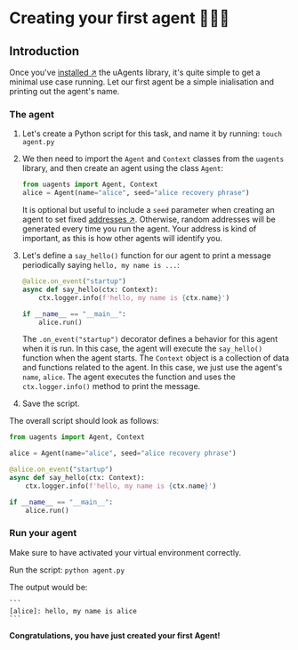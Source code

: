 # Creating your first agent 🤖🧑‍💻


## Introduction

Once you've [installed ↗️](/guides/agents/installing-uagent) the uAgents library, it's quite simple to get a minimal use case running. Let our first agent be a simple inialisation and printing out the agent's name.

### The agent

1. Let's create a Python script for this task, and name it by running: `touch agent.py`

2. We then need to import the `Agent` and `Context` classes from the `uagents` library, and then create an agent using the class `Agent`:

   ```py copy
   from uagents import Agent, Context
   alice = Agent(name="alice", seed="alice recovery phrase")
   ```

   It is optional but useful to include a `seed` parameter when creating an agent to set fixed [addresses ↗️](/guides/agents/getting-uagent-address)️. Otherwise, random addresses will be generated every time you run the agent. Your address is kind of important, as this is how other agents will identify you.

3. Let's define a `say_hello()` function for our agent to print a message periodically saying `hello, my name is ...`:

   ```py copy
   @alice.on_event("startup")
   async def say_hello(ctx: Context):
       ctx.logger.info(f'hello, my name is {ctx.name}')

   if __name__ == "__main__":
       alice.run()
   ```

   The `.on_event("startup")` decorator defines a behavior for this agent when it is run. In this case, the agent will execute the `say_hello()` function when the agent starts. The `Context` object is a collection of data and functions related to the agent. In this case, we just use the agent's `name`, `alice`. The agent executes the function and uses the `ctx.logger.info()` method to print the message.

4. Save the script.

The overall script should look as follows:

```py copy filename="agent.py"
from uagents import Agent, Context

alice = Agent(name="alice", seed="alice recovery phrase")

@alice.on_event("startup")
async def say_hello(ctx: Context):
    ctx.logger.info(f'hello, my name is {ctx.name}')

if __name__ == "__main__":
    alice.run()
```

### Run your agent

Make sure to have activated your virtual environment correctly.

Run the script: `python agent.py`

The output would be:

    ```
    [alice]: hello, my name is alice
    ```

**Congratulations, you have just created your first Agent!**
